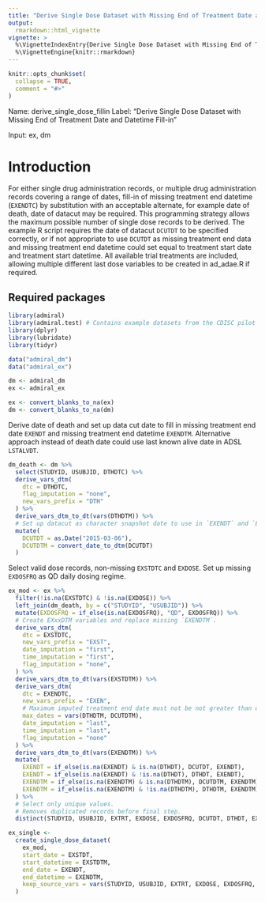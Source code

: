 ```yaml
---
title: "Derive Single Dose Dataset with Missing End of Treatment Date and Datetime Fill-in"
output:  
  rmarkdown::html_vignette
vignette: >
  %\VignetteIndexEntry{Derive Single Dose Dataset with Missing End of Treatment Date and Datetime Fill-in}
  %\VignetteEngine{knitr::rmarkdown}
---
```


```r
knitr::opts_chunk$set(
  collapse = TRUE,
  comment = "#>"
)
```

Name: derive_single_dose_fillin
Label: "Derive Single Dose Dataset with Missing End of Treatment Date and Datetime Fill-in" 

Input: ex, dm

# Introduction
For either single drug administration records, or multiple drug administration records covering a range of dates, fill-in of missing treatment end datetime (`EXENDTC`) by substitution with an acceptable alternate, for example date of death, date of datacut may be required. This programming strategy allows the maximum possible number of single dose records to be derived.
The example R script requires the date of datacut `DCUTDT` to be specified correctly, or if not appropriate to use `DCUTDT` as missing treatment end data and missing treatment end datetime could set equal to treatment start date and treatment start datetime. 
All available trial treatments are included, allowing multiple different last dose variables to be created in ad_adae.R if required.

## Required packages
```r
library(admiral)
library(admiral.test) # Contains example datasets from the CDISC pilot project
library(dplyr)
library(lubridate)
library(tidyr)

data("admiral_dm")
data("admiral_ex")

dm <- admiral_dm
ex <- admiral_ex

ex <- convert_blanks_to_na(ex)
dm <- convert_blanks_to_na(dm)
```
Derive date of death and set up data cut date to fill in missing treatment end date `EXENDT` and missing treatment end datetime `EXENDTM`.
Alternative approach instead of death date could use last known alive date in ADSL `LSTALVDT`.
```r
dm_death <- dm %>%
  select(STUDYID, USUBJID, DTHDTC) %>%
  derive_vars_dtm(
    dtc = DTHDTC,
    flag_imputation = "none",
    new_vars_prefix = "DTH"
  ) %>%
  derive_vars_dtm_to_dt(vars(DTHDTM)) %>%
  # Set up datacut as character snapshot date to use in `EXENDT` and `EXENDTM` imputations
  mutate(
    DCUTDT = as.Date("2015-03-06"),
    DCUTDTM = convert_date_to_dtm(DCUTDT)
  )
```
Select valid dose records, non-missing `EXSTDTC` and `EXDOSE`.
Set up missing `EXDOSFRQ` as QD daily dosing regime.
```r
ex_mod <- ex %>%
  filter(!is.na(EXSTDTC) & !is.na(EXDOSE)) %>%
  left_join(dm_death, by = c("STUDYID", "USUBJID")) %>%
  mutate(EXDOSFRQ = if_else(is.na(EXDOSFRQ), "QD", EXDOSFRQ)) %>%
  # Create EXxxDTM variables and replace missing `EXENDTM`.
  derive_vars_dtm(
    dtc = EXSTDTC,
    new_vars_prefix = "EXST",
    date_imputation = "first",
    time_imputation = "first",
    flag_imputation = "none",
  ) %>%
  derive_vars_dtm_to_dt(vars(EXSTDTM)) %>%
  derive_vars_dtm(
    dtc = EXENDTC,
    new_vars_prefix = "EXEN",
    # Maximum imputed treatment end date must not be not greater than date of death or after the datacut date
    max_dates = vars(DTHDTM, DCUTDTM),
    date_imputation = "last",
    time_imputation = "last",
    flag_imputation = "none"
  ) %>%
  derive_vars_dtm_to_dt(vars(EXENDTM)) %>%
  mutate(
    EXENDT = if_else(is.na(EXENDT) & is.na(DTHDT), DCUTDT, EXENDT),
    EXENDT = if_else(is.na(EXENDT) & !is.na(DTHDT), DTHDT, EXENDT),
    EXENDTM = if_else(is.na(EXENDTM) & is.na(DTHDTM), DCUTDTM, EXENDTM),
    EXENDTM = if_else(is.na(EXENDTM) & !is.na(DTHDTM), DTHDTM, EXENDTM)
  ) %>%
  # Select only unique values.
  # Removes duplicated records before final step.
  distinct(STUDYID, USUBJID, EXTRT, EXDOSE, EXDOSFRQ, DCUTDT, DTHDT, EXSTDT, EXSTDTM, EXENDT, EXENDTM, EXSTDTC, EXENDTC)

ex_single <-
  create_single_dose_dataset(
    ex_mod,
    start_date = EXSTDT,
    start_datetime = EXSTDTM,
    end_date = EXENDT,
    end_datetime = EXENDTM,
    keep_source_vars = vars(STUDYID, USUBJID, EXTRT, EXDOSE, EXDOSFRQ, DCUTDT, EXSTDT, EXSTDTM, EXENDT, EXENDTM, EXSTDTC, EXENDTC)
  )
```
